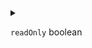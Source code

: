 
<details>
<summary>

`readOnly`  <span class="config-field-type">boolean</span> 

</summary>

ReadOnly specifies if the volume should be read only

</details>
